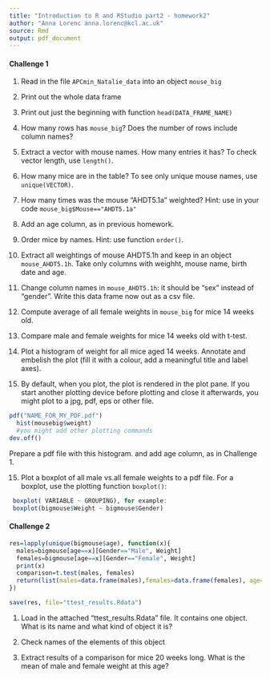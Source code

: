 ```yaml
---
title: "Introduction to R and RStudio part2 - homework2"
author: "Anna Lorenc anna.lorenc@kcl.ac.uk"
source: Rmd
output: pdf_document
---
```


#### Challenge 1

1. Read in the file `APCmin_Natalie_data` into an object `mouse_big`

2. Print out the whole data frame

3. Print out just the beginning with function `head(DATA_FRAME_NAME)`

4. How many rows has `mouse_big`? Does the number of rows include column names?

5. Extract a vector with mouse names. How many entries it has? To check vector length, use `length()`.

5. How many mice are in the table? To see only unique mouse names, use `unique(VECTOR)`.

6. How many times was the mouse "AHDT5.1a" weighted? Hint: use in your code `mouse_big$Mouse=="AHDT5.1a"`

7. Add an age column, as in previous homework.

8. Order mice by names. Hint: use function `order()`.

9. Extract all weightings of mouse AHDT5.1h and keep in an object `mouse_AHDT5.1h`. Take only columns with weighht, mouse name, birth date and age.

10. Change column names in `mouse_AHDT5.1h`: it should be "sex" instead of "gender". Write this data frame now out as a csv file.

11. Compute average of all female weights in `mouse_big` for mice 14 weeks old.

12. Compare male and female weights for mice  14 weeks old with t-test. 

13. Plot a histogram of weight for all mice aged 14 weeks. Annotate and embelish the plot (fill it with a colour, add a meaningful title and label axes).

14. By default, when you plot, the plot is rendered in the plot pane. If you start another plotting device before plotting and close it afterwards, you might plot to a jpg, pdf, eps or other file. 

```r
pdf("NAME_FOR_MY_PDF.pdf")
  hist(mousebig$weight)
  #you might add other plotting commands
dev.off()

```
  Prepare a pdf file with this histogram.
and add age column, as in Challenge 1.

15. Plot a boxplot of all male vs.all female weights to a pdf file. For a boxplot, use the plotting function `boxplot()`:


```r
 boxplot( VARIABLE ~ GROUPING), for example:
 boxplot(bigmouse$Weight ~ bigmouse$Gender)

```


#### Challenge 2

```r
res=lapply(unique(bigmouse$age), function(x){
  males=bigmouse[age==x][Gender=="Male", Weight]
  females=bigmouse[age==x][Gender=="Female", Weight]
  print(x)
  comparison=t.test(males, females)
  return(list(males=data.frame(males),females=data.frame(females), age=x, comparison=comparison))
})

save(res, file="ttest_results.Rdata")
```

1. Load in the attached "ttest_results.Rdata" file. It contains one object. What is its name and what kind of object it is?

2. Check names of the elements of this object

3. Extract results of a comparison for mice 20 weeks long. What is the mean of male and female weight at this age?




